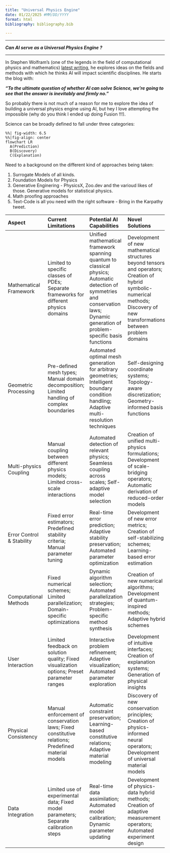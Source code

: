 ```yaml
---
title: "Universal Physics Engine"
date: 01/22/2025 #MM/DD/YYYY
format: html
bibliography: bibliography.bib

---
```

***

::: {.center}
***Can AI serve as a Universal Physics Engine ?***
:::

***

In Stephen Wolfram's (one of the legends in the field of computational physics and mathematics) [latest writing](https://writings.stephenwolfram.com/2024/03/can-ai-solve-science/), he explores ideas on the fields and methods with which he thinks AI will impact scientific disciplines. He starts the blog with:

***"To the ultimate question of whether AI can solve Science, we’re going to see that the answer is inevitably and firmly no."***

So probably there is not much of a reason for me to explore the idea of building a universal physics engine using AI, but hey I love attempting the impossible (why do you think I ended up doing Fusion !!!).


Science can be broadly defined to fall under three categories:
```mermaid
%%| fig-width: 6.5
%%|fig-align: center
flowchart LR
  A(Prediction)
  B(Discovery)
  C(Explanation)
```

Need to a background on the different kind of approaches being taken:

1. Surrogate Models of all kinds. 
2. Foundation Models for Physics 
3. Generative Enginering - PhysicsX, Zoo.dev and the varioud likes of those. Generative models for statistical physics.  
4. Math proofing approaches 
5. Text-Code is all you need with the right software - Bring in the Karpathy tweet. 



| Aspect | Current Limitations | Potential AI Capabilities | Novel Solutions | Challenges |
|:-------|:-------------------|:-----------------|:----------------|:-----------|
| Mathematical Framework | Limited to specific classes of PDEs; Separate frameworks for different physics domains | Unified mathematical framework spanning quantum to classical physics; Automatic detection of symmetries and conservation laws; Dynamic generation of problem-specific basis functions | Development of new mathematical structures beyond tensors and operators; Creation of hybrid symbolic-numerical methods; Discovery of new transformations between problem domains | Ensuring mathematical consistency across scales; Proving convergence for new methods; Handling mathematical singularities |
| Geometric Processing | Pre-defined mesh types; Manual domain decomposition; Limited handling of complex boundaries | Automated optimal mesh generation for arbitrary geometries; Intelligent boundary condition handling; Adaptive multi-resolution techniques | Self-designing coordinate systems; Topology-aware discretization; Geometry-informed basis functions | Dealing with moving boundaries; Handling topological changes; Ensuring mesh quality |
| Multi-physics Coupling | Manual coupling between different physics models; Limited cross-scale interactions | Automated detection of relevant physics; Seamless coupling across scales; Self-adaptive model selection | Creation of unified multi-physics formulations; Development of scale-bridging operators; Automatic derivation of reduced-order models | Maintaining conservation properties; Handling disparate time scales; Managing computational complexity |
| Error Control & Stability | Fixed error estimators; Predefined stability criteria; Manual parameter tuning | Real-time error prediction; Adaptive stability preservation; Automated parameter optimization | Development of new error metrics; Creation of self-stabilizing schemes; Learning-based error estimation | Guaranteeing global stability; Balancing accuracy vs. efficiency; Handling chaos and sensitivity |
| Computational Methods | Fixed numerical schemes; Limited parallelization; Domain-specific optimizations | Dynamic algorithm selection; Automated parallelization strategies; Problem-specific method synthesis | Creation of new numerical algorithms; Development of quantum-inspired methods; Adaptive hybrid schemes | Scaling to large problems; Managing memory hierarchy; Ensuring reproducibility |
| User Interaction | Limited feedback on solution quality; Fixed visualization options; Preset parameter ranges | Interactive problem refinement; Adaptive visualization; Automated parameter exploration | Development of intuitive interfaces; Creation of explanation systems; Generation of physical insights | Communicating complex concepts; Handling ambiguous specifications; Providing meaningful feedback |
| Physical Consistency | Manual enforcement of conservation laws; Fixed constitutive relations; Predefined material models | Automatic constraint preservation; Learning-based constitutive relations; Adaptive material modeling | Discovery of new conservation principles; Creation of physics-informed neural operators; Development of universal material models | Ensuring physical realizability; Handling unknown physics; Maintaining causality |
| Data Integration | Limited use of experimental data; Fixed model parameters; Separate calibration steps | Real-time data assimilation; Automated model calibration; Dynamic parameter updating | Development of physics-data hybrid methods; Creation of adaptive measurement operators; Automated experiment design | Handling noisy data; Dealing with sparse measurements; Ensuring model validity |

